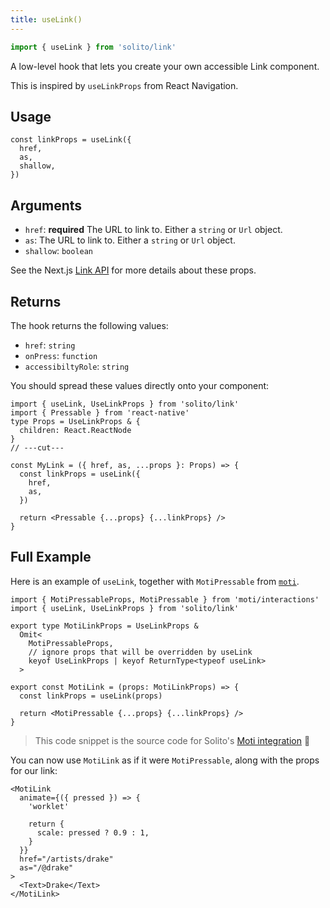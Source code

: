 ```yaml
---
title: useLink()
---
```


```ts
import { useLink } from 'solito/link'
```

A low-level hook that lets you create your own accessible Link component.

This is inspired by `useLinkProps` from React Navigation.

## Usage

```tsx
const linkProps = useLink({
  href,
  as,
  shallow,
})
```

## Arguments

- `href`: **required** The URL to link to. Either a `string` or `Url` object.
- `as`: The URL to link to. Either a `string` or `Url` object.
- `shallow`: `boolean`

See the Next.js [Link API](https://nextjs.org/docs/api-reference/next/link) for more details about these props.

## Returns

The hook returns the following values:

- `href`: `string`
- `onPress`: `function`
- `accessibiltyRole`: `string`

You should spread these values directly onto your component:

```tsx twoslash
import { useLink, UseLinkProps } from 'solito/link'
import { Pressable } from 'react-native'
type Props = UseLinkProps & {
  children: React.ReactNode
}
// ---cut---

const MyLink = ({ href, as, ...props }: Props) => {
  const linkProps = useLink({
    href,
    as,
  })

  return <Pressable {...props} {...linkProps} />
}
```

## Full Example

Here is an example of `useLink`, together with `MotiPressable` from [`moti`](https://moti.fyi).

```tsx twoslash
import { MotiPressableProps, MotiPressable } from 'moti/interactions'
import { useLink, UseLinkProps } from 'solito/link'

export type MotiLinkProps = UseLinkProps &
  Omit<
    MotiPressableProps,
    // ignore props that will be overridden by useLink
    keyof UseLinkProps | keyof ReturnType<typeof useLink>
  >

export const MotiLink = (props: MotiLinkProps) => {
  const linkProps = useLink(props)

  return <MotiPressable {...props} {...linkProps} />
}
```

> This code snippet is the source code for Solito's [Moti integration](/usage/moti-link) 🤯

You can now use `MotiLink` as if it were `MotiPressable`, along with the props for our link:

```tsx
<MotiLink
  animate={({ pressed }) => {
    'worklet'

    return {
      scale: pressed ? 0.9 : 1,
    }
  }}
  href="/artists/drake"
  as="/@drake"
>
  <Text>Drake</Text>
</MotiLink>
```
